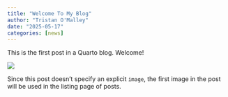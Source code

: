 ```yaml
---
title: "Welcome To My Blog"
author: "Tristan O'Malley"
date: "2025-05-17"
categories: [news]
---
```


This is the first post in a Quarto blog. Welcome!

![](thumbnail.jpg)

Since this post doesn't specify an explicit `image`, the first image in the post will be used in the listing page of posts.
